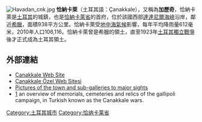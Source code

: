 {{expand|time=2013-03-14}}
[[File:Havadan_cnk.jpg|thumb]]
'''恰納卡萊'''（土耳其語：Çanakkale），又稱為'''加歷奇'''，恰納卡萊是[[土耳其|土耳其]]的城鎮，也是[[恰納卡萊省|恰納卡萊省]]的首府，位於該國西部[[達達尼爾海峽|達達尼爾海峽]]沿岸，鄰近[[希臘|希臘]]，面積938平方公里。恰納卡萊受[[地中海氣候|地中海氣候]]影響，每年平均降雨量612毫米，2010年人口106,116。恰納卡萊曾是希臘的領土，直至1923年[[土耳其獨立戰爭|土耳其獨立戰爭]]後才正式成為土耳其領土。

==外部連結==
* [http://www.canakkaleicinde.com/ Çanakkale Web Site] {{Wayback|url=http://www.canakkaleicinde.com/ |date=20210122092710 }}
* [http://www.canakkaleili.com/ Çanakkale Özel Web Sitesi] {{Wayback|url=http://www.canakkaleili.com/ |date=20201130071409 }}
* [http://www.pbase.com/dosseman/canakkale_turkey Pictures of the town and sub-galleries to major sights] {{Wayback|url=http://www.pbase.com/dosseman/canakkale_turkey |date=20210211173303 }}
* [https://web.archive.org/web/20100212041729/http://www.gallipoli.com.tr/battlefields_gallipoli_campaign.htm] an overview of memorials, cemeteries and relics of the gallipoli campaign, in Turkish known as the Canakkale wars.

{{Turkey-geo-stub}}
[[Category:土耳其城市|Category:土耳其城市]]
[[Category:恰纳卡莱省|Category:恰纳卡莱省]]